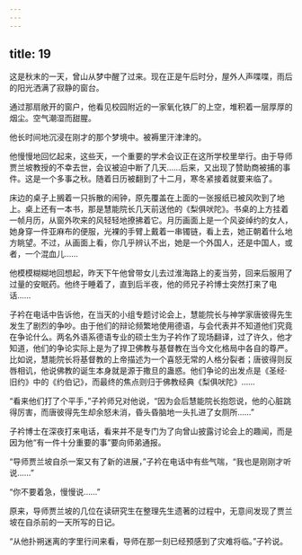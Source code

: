 ```yaml
---
---
---
```

title: 19
---



这是秋末的一天，曾山从梦中醒了过来。现在正是午后时分，屋外人声喋喋，雨后的阳光洒满了寂静的窗台。

通过那扇敞开的窗户，他看见校园附近的一家氧化铁厂的上空，堆积着一层厚厚的烟尘。空气潮湿而甜腥。

他长时间地沉浸在刚才的那个梦境中。被褥里汗津津的。

他慢慢地回忆起来，这些天，一个重要的学术会议正在这所学校里举行。由于导师贾兰坡教授的不幸去世，会议被迫中断了几天……后来，又出现了赞助商被捕的事件。这是一个多事之秋。随着日历被翻到了十二月，寒冬紧接着就要来临了。

床边的桌子上搁着一只拆散的闹钟，原先覆盖在上面的一张报纸已被风吹到了地上。桌上还有一本书，那是慧能院长几天前送他的《梨俱吠陀》。书桌的上方挂着一帧月历，从窗外吹来的风轻轻地撩拂着它。月历画面上是一个风姿绰约的女人，她身穿一件亚麻布的便服，光裸的手臂上戴着一串镯链，看上去，她正朝着什么地方眺望。不过，从画面上看，你几乎辨认不出，她是一个外国人，还是中国人，或者，一个混血儿……

他模模糊糊地回想起，昨天下午他曾带女儿去过淮海路上的麦当劳，回来后服用了过量的安眠药。他终于睡着了，直到后半夜，他的师兄子衿博士突然打来了电话……

子衿在电话中告诉他，在当天的小组专题讨论会上，慧能院长与神学家唐彼得先生发生了剧烈的争吵。由于他们的辩论频繁地使用德语，与会代表并不知道他们究竟在争论什么。两名外语系德语专业的硕士生为子衿作了现场翻译，过了许久，他才知道，他们的争论实际上是为了捍卫佛教与基督教在当今文化格局中各自的尊严。比如说，慧能院长将基督教的上帝描述为一个喜怒无常的人格分裂者；唐彼得则反唇相讥，他说佛教的诞生本身就是源于撒旦的蛊惑。他们争论的出发点是《圣经·旧约》中的《约伯记》，而最终的焦点则归于佛教经典《梨俱吠陀》……

“看来他们打了个平手，”子衿师兄对他说，“因为会后慧能院长抱怨说，他的心脏跳得厉害，而唐彼得先生却余怒未消，昏头昏脑地一头扎进了女厕所……”

子衿博士在深夜打来电话，看来并不是专门为了向曾山披露讨论会上的趣闻，而是因为他“有一件十分重要的事”要向师弟通报。

“导师贾兰坡自杀一案又有了新的进展，”子衿在电话中有些气喘，“我也是刚刚才听说……”

“你不要着急，慢慢说……”

原来，导师贾兰坡的几位在读研究生在整理先生遗著的过程中，无意间发现了贾兰坡在自杀前的一天所写的日记。

“从他扑朔迷离的字里行间来看，导师在那一刻已经预感到了灾难将临。”子衿说。